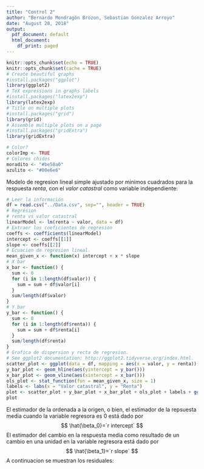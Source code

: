 ```yaml
---
title: "Control 2"
author: "Bernardo Mondragón Brozon, Sebastian Gonzalez Arroyo"
date: "August 28, 2018"
output:
  pdf_document: default
  html_document:
    df_print: paged
---
```


```r
knitr::opts_chunk$set(echo = TRUE)
knitr::opts_chunk$set(cache = TRUE)
# Create beautiful graphs
#install.packages("ggplot")
library(ggplot2)
# TeX expressions in graphs labels
#install.packages("latex2exp")
library(latex2exp)
# Title on multiple plots
#install.packages("grid")
library(grid)
# Assemble multiple plots on a page
#install.packages("gridExtra")
library(gridExtra)

# Color?
colorImp <- TRUE
# Colores chidos
moradito <- "#be58a0"
azulito <- "#00e6e6"
```

Modelo de regresion lineal simple ajustado por minimos cuadrados para la respuesta $renta$, con el $valor$ $catastral$ como variable independiente:

```r
# Leer la información
df = read.csv("../Data.csv", sep="", header = TRUE)
# Regresion
# renta vs valor catastral
linearModel <- lm(renta ~ valor, data = df)
# Extraer los coeficientes de regresion
coeffs <- coefficients(linearModel)
intercept <- coeffs[[1]]
slope <- coeffs[[2]]
# Ecuacion de regresion lineal.
mean_given_x <- function(x) intercept + x * slope
# X bar 
x_bar <- function() {
  sum <- 0
  for (i in 1:length(df$valor)) {
    sum = sum + df$valor[i]    
  }
  sum/length(df$valor)
}
# Y bar 
y_bar <- function() {
  sum <- 0
  for (i in 1:length(df$renta)) {
    sum = sum + df$renta[i]    
  }
  sum/length(df$renta)
}
# Grafica de dispersion y recta de regresion.
# See ggplot2 documentation: http://ggplot2.tidyverse.org/index.html.
scatter_plot <- ggplot(data = df, mapping = aes(x = valor, y = renta)) + geom_point(color = moradito)
y_bar_plot <- geom_hline(aes(yintercept = y_bar()))
x_bar_plot <- geom_vline(aes(xintercept = x_bar()))
ols_plot <- stat_function(fun = mean_given_x, size = 1)
labels <- labs(x = "Valor catastral", y = "Renta")
plot <- scatter_plot + y_bar_plot + x_bar_plot + ols_plot + labels + ggtitle("Renta vs. Valor catastral") + theme(plot.title = element_text(hjust = 0.5, color = "#666666", face = "bold", size = 12))
plot
```

El estimador de la ordenada a la origen, o bien, el estimador de la repsuesta media cuando la variable regresora es $0$ está dado por 
$$  \hat{\beta_0}=`r intercept` $$
El estimador del cambio en la respuesta media como resultado de un cambio en una unidad en la variable regresora está dado por
$$  \hat{\beta_1}=`r slope` $$
A continuacion se muestran los residuales:
```r
```
